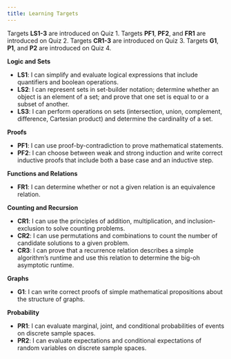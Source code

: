 ```yaml
---
title: Learning Targets
---
```


[Targets **LS1-3** are introduced on Quiz 1. Targets **PF1**, **PF2**, and **FR1** are introduced on Quiz 2. Targets **CR1-3** are introduced on Quiz 3. Targets **G1**, **P1**, and **P2** are introduced on Quiz 4.]{.aside}

**Logic and Sets **

- **LS1**: I can simplify and evaluate logical expressions that include quantifiers and boolean operations. 
- **LS2**: I can represent sets in set-builder notation; determine whether an object is an element of a set; and prove that one set is equal to or a subset of another. 
- **LS3**: I can perform operations on sets (intersection, union, complement, difference, Cartesian product) and determine the cardinality of a set. 

**Proofs **

- **PF1**: I can use proof-by-contradiction to prove mathematical statements. 
- **PF2**: I can choose between weak and strong induction and write correct inductive proofs that include both a base case and an inductive step. 

**Functions and Relations**

- **FR1**: I can determine whether or not a given relation is an equivalence relation. 

**Counting and Recursion**

- **CR1**: I can use the principles of addition, multiplication, and inclusion-exclusion to solve counting problems. 
- **CR2**: I can use permutations and combinations to count the number of candidate solutions to a given problem. 
- **CR3**: I can prove that a recurrence relation describes a simple algorithm's runtime and use this relation to determine the big-oh asymptotic runtime. 

**Graphs**

- **G1**: I can write correct proofs of simple mathematical propositions about the structure of graphs. 

**Probability**

- **PR1**: I can evaluate marginal, joint, and conditional probabilities of events on discrete sample spaces. 
- **PR2**: I can evaluate expectations and conditional expectations of random variables on discrete sample spaces. 


